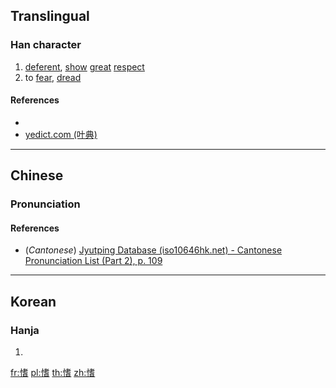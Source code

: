 {{character info/new}}
==Translingual==

===Han character===
{{Han char|rn=61|rad=心|as=10|sn=13|four=|canj=PJPA|ids=⿰忄耆}}

# [[deferent]], [[show]] [[great]] [[respect]]
# to [[fear]], [[dread]]

====References====
* {{Han ref|kx=0396.150|dkj=10989|dj=0735.010|hdz=42335.140|uh=612D|ud=24877}}
* [http://yedict.com/htm/61/612D.htm yedict.com (叶典)]

----

==Chinese==
{{zh-forms}}

===Pronunciation===
{{zh-pron
|m=qí,xùn
|c=kei4
|mc=y
|oc=
|ma=
|cat=a,v
}}

====References====
* (''Cantonese'') [http://www.iso10646hk.net/jp/document/download.jsp Jyutping Database (iso10646hk.net) - Cantonese Pronunciation List (Part 2), p. 109]

----

==Korean==

===Hanja===
{{ko-hanja|hangeul=기|eumhun=|rv=gi|mr=ki|y=ki}}

# {{defn|lang=ko|sort=心10}}

[[fr:愭]]
[[pl:愭]]
[[th:愭]]
[[zh:愭]]